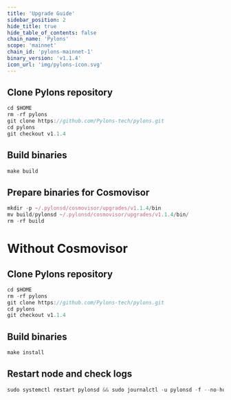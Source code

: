 ```yaml
---
title: 'Upgrade Guide'
sidebar_position: 2
hide_title: true
hide_table_of_contents: false
chain_name: 'Pylons'
scope: 'mainnet'
chain_id: 'pylons-mainnet-1'
binary_version: 'v1.1.4'
icon_url: 'img/pylons-icon.svg'
---
```



<PageTitle
  iconUrl="img/pylons-icon.svg"
  title="Pylons Upgrade Guide"
  chainId="pylons-mainnet-1"
  version="v1.1.4"
/>

## Clone Pylons repository

```js
cd $HOME
rm -rf pylons
git clone https://github.com/Pylons-tech/pylons.git
cd pylons
git checkout v1.1.4
```

## Build binaries

```js
make build
```

## Prepare binaries for Cosmovisor

```js
mkdir -p ~/.pylonsd/cosmovisor/upgrades/v1.1.4/bin
mv build/pylonsd ~/.pylonsd/cosmovisor/upgrades/v1.1.4/bin/
rm -rf build
```

# Without Cosmovisor

## Clone Pylons repository

```js
cd $HOME
rm -rf pylons
git clone https://github.com/Pylons-tech/pylons.git
cd pylons
git checkout v1.1.4
```

## Build binaries

```js
make install
```

## Restart node and check logs

```js
sudo systemctl restart pylonsd && sudo journalctl -u pylonsd -f --no-hostname -o cat
```
